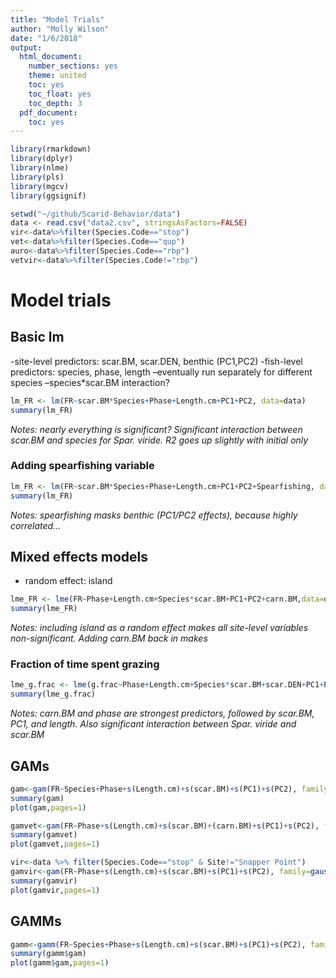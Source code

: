 ```yaml
---
title: "Model Trials"
author: "Molly Wilson"
date: "1/6/2018"
output:
  html_document:
    number_sections: yes
    theme: united
    toc: yes
    toc_float: yes
    toc_depth: 3
  pdf_document:
    toc: yes
---
```

```r
library(rmarkdown)
library(dplyr)
library(nlme)
library(pls)
library(mgcv)
library(ggsignif)
```

```r
setwd("~/github/Scarid-Behavior/data")
data <- read.csv("data2.csv", stringsAsFactors=FALSE)
vir<-data%>%filter(Species.Code=="stop")
vet<-data%>%filter(Species.Code=="qup")
auro<-data%>%filter(Species.Code=="rbp")
vetvir<-data%>%filter(Species.Code!="rbp")
```


# Model trials

## Basic lm
-site-level predictors: scar.BM, scar.DEN, benthic (PC1,PC2)
-fish-level predictors: species, phase, length
--eventually run separately for different species
--species*scar.BM interaction?

```r
lm_FR <- lm(FR~scar.BM*Species+Phase+Length.cm+PC1+PC2, data=data)
summary(lm_FR)
```
*Notes: nearly everything is significant? Significant interaction between scar.BM and species for Spar. viride.*
*R2 goes up slightly with initial only*

### Adding spearfishing variable
```r
lm_FR <- lm(FR~scar.BM*Species+Phase+Length.cm+PC1+PC2+Spearfishing, data=data)
summary(lm_FR)
```
*Notes: spearfishing masks benthic (PC1/PC2 effects), because highly correlated...*

## Mixed effects models
- random effect: island

```r
lme_FR <- lme(FR~Phase+Length.cm+Species*scar.BM+PC1+PC2+carn.BM,data=data,random=~1|Island, na.action = na.omit)
summary(lme_FR)
```
*Notes: including island as a random effect makes all site-level variables non-significant. Adding carn.BM back in makes *

### Fraction of time spent grazing
```r
lme_g.frac <- lme(g.frac~Phase+Length.cm+Species*scar.BM+scar.DEN+PC1+PC2,data=data,random=~1|Island, na.action = na.omit)
summary(lme_g.frac)
```
*Notes: carn.BM and phase are strongest predictors, followed by scar.BM, PC1, and length. Also significant interaction between Spar. viride and scar.BM*


## GAMs
```r
gam<-gam(FR~Species+Phase+s(Length.cm)+s(scar.BM)+s(PC1)+s(PC2), family=gaussian(link=identity),data=data, method="REML")
summary(gam)
plot(gam,pages=1)
```
```r
gamvet<-gam(FR~Phase+s(Length.cm)+s(scar.BM)+(carn.BM)+s(PC1)+s(PC2), family=gaussian(link=identity),data=vet, method="REML")
summary(gamvet)
plot(gamvet,pages=1)
```
```r
vir<-data %>% filter(Species.Code=="stop" & Site!="Snapper Point")
gamvir<-gam(FR~Phase+s(Length.cm)+s(scar.BM)+s(PC1)+s(PC2), family=gaussian(link=identity),data=vir,method="REML")
summary(gamvir)
plot(gamvir,pages=1)
```

## GAMMs
```r
gamm<-gamm(FR~Species+Phase+s(Length.cm)+s(scar.BM)+s(PC1)+s(PC2), family=gaussian(link=identity),data=data, random=list(Island=~1),method="REML")
summary(gamm$gam)
plot(gamm$gam,pages=1)
```
